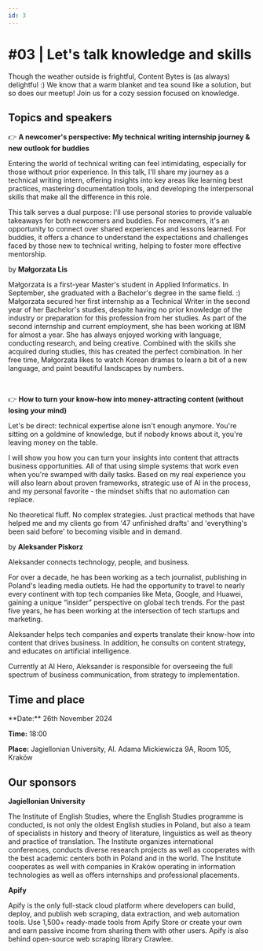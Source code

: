 ```yaml
---
id: 3
---
```




# #03 | Let's talk knowledge and skills

Though the weather outside is frightful, Content Bytes is (as always) delightful :) We know that a warm blanket and tea sound like a solution, but so does our meetup! Join us for a cozy session focused on knowledge.

## Topics and speakers

👉 **A newcomer's perspective: My technical writing internship journey & new outlook for buddies**

Entering the world of technical writing can feel intimidating, especially for those without prior experience. In this talk, I'll share my journey as a technical writing intern, offering insights into key areas like learning best practices, mastering documentation tools, and developing the interpersonal skills that make all the difference in this role.

This talk serves a dual purpose: I'll use personal stories to provide valuable takeaways for both newcomers and buddies. For newcomers, it's an opportunity to connect over shared experiences and lessons learned. For buddies, it offers a chance to understand the expectations and challenges faced by those new to technical writing, helping to foster more effective mentorship.

by **Małgorzata Lis**

Małgorzata is a first-year Master's student in Applied Informatics. In September, she graduated with a Bachelor's degree in the same field. :) Małgorzata secured her first internship as a Technical Writer in the second year of her Bachelor's studies, despite having no prior knowledge of the industry or preparation for this profession from her studies. As part of the second internship and current employment, she has been working at IBM for almost a year. She has always enjoyed working with language, conducting research, and being creative. Combined with the skills she acquired during studies, this has created the perfect combination. In her free time, Małgorzata likes to watch Korean dramas to learn a bit of a new language, and paint beautiful landscapes by numbers.

<br/>

👉 **How to turn your know-how into money-attracting content
(without losing your mind)**

Let's be direct: technical expertise alone isn't enough anymore. You're sitting on a goldmine of knowledge, but if nobody knows about it, you're leaving money on the table.

I will show you how you can turn your insights into content that attracts business opportunities. All of that using simple systems that work even when you're swamped with daily tasks. Based on my real experience you will also learn about proven frameworks, strategic use of AI in the process, and my personal favorite - the mindset shifts that no automation can replace.

No theoretical fluff. No complex strategies. Just practical methods that have helped me and my clients go from '47 unfinished drafts' and 'everything's been said before' to becoming visible and in demand.

by **Aleksander Piskorz**

Aleksander connects technology, people, and business.

For over a decade, he has been working as a tech journalist, publishing in Poland's leading media outlets. He had the opportunity to travel to nearly every continent with top tech companies like Meta, Google, and Huawei, gaining a unique “insider” perspective on global tech trends.
For the past five years, he has been working at the intersection of tech startups and marketing.

Aleksander helps tech companies and experts translate their know-how into content that drives business. In addition, he consults on content strategy, and educates on artificial intelligence.

Currently at AI Hero, Aleksander is responsible for overseeing the full spectrum of business communication, from strategy to implementation.

## Time and place

<Admonition type="tip" icon={null} title={null}>
  **Date:** 26th November 2024

  **Time:** 18:00

  **Place:** Jagiellonian University, Al. Adama Mickiewicza 9A, Room 105, Kraków
</Admonition>

## Our sponsors

**Jagiellonian University**

The Institute of English Studies, where the English Studies programme is conducted, is not only the oldest English studies in Poland, but also a team of specialists in history and theory of literature, linguistics as well as theory and practice of translation. The Institute organizes international conferences, conducts diverse research projects as well as cooperates with the best academic centers both in Poland and in the world. The Institute cooperates as well with companies in Kraków operating in information technologies as well as offers internships and professional placements.

**Apify**

Apify is the only full-stack cloud platform where developers can build, deploy, and publish web scraping, data extraction, and web automation tools. Use 1,500+ ready-made tools from Apify Store or create your own and earn passive income from sharing them with other users. Apify is also behind open-source web scraping library Crawlee.